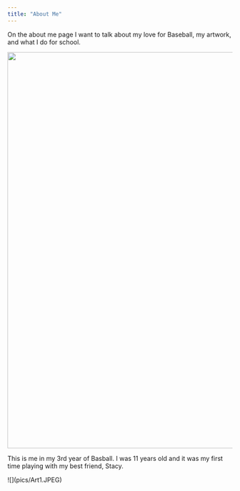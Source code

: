 ```yaml
---
title: "About Me"
---
```


On the about me page I want to talk about my love for Baseball, my artwork, and what I do for school.

![](pics/BaseballYear3.JPG){width="887"}

This is me in my 3rd year of Basball. I was 11 years old and it was my first time playing with my best friend, Stacy.

\![\](pics/Art1.JPEG)
